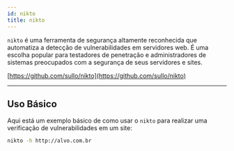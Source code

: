 ```yaml
---
id: nikto
title: nikto
---
```


`nikto` é uma ferramenta de segurança altamente reconhecida que automatiza a
detecção de vulnerabilidades em servidores web. É uma escolha popular para
testadores de penetração e administradores de sistemas preocupados com a
segurança de seus servidores e sites.

[https://github.com/sullo/nikto](https://github.com/sullo/nikto)

---

## Uso Básico

Aqui está um exemplo básico de como usar o `nikto` para realizar uma verificação
de vulnerabilidades em um site:

```bash
nikto -h http://alvo.com.br
```
